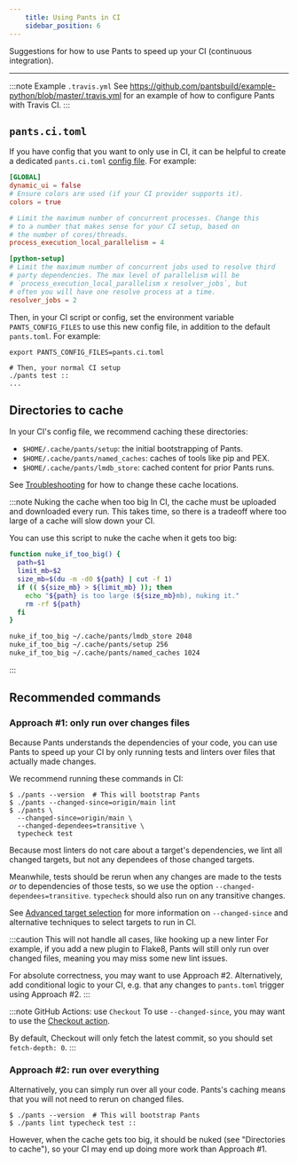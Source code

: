 ```yaml
---
    title: Using Pants in CI
    sidebar_position: 6
---
```


Suggestions for how to use Pants to speed up your CI (continuous integration).

---

:::note Example `.travis.yml`
See https://github.com/pantsbuild/example-python/blob/master/.travis.yml for an example of how to configure Pants with Travis CI.
:::

## `pants.ci.toml`

If you have config that you want to only use in CI, it can be helpful to create a dedicated `pants.ci.toml` [config file](./concepts/options.mdx). For example:

```toml title="pants.ci.toml"
[GLOBAL]
dynamic_ui = false
# Ensure colors are used (if your CI provider supports it).
colors = true

# Limit the maximum number of concurrent processes. Change this
# to a number that makes sense for your CI setup, based on
# the number of cores/threads.
process_execution_local_parallelism = 4

[python-setup]
# Limit the maximum number of concurrent jobs used to resolve third
# party dependencies. The max level of parallelism will be
# `process_execution_local_parallelism x resolver_jobs`, but
# often you will have one resolve process at a time.
resolver_jobs = 2
```

Then, in your CI script or config, set the environment variable `PANTS_CONFIG_FILES` to use this new config file, in addition to the default `pants.toml`. For example:

```shell title="ci.sh"
export PANTS_CONFIG_FILES=pants.ci.toml

# Then, your normal CI setup
./pants test ::
...
```

## Directories to cache

In your CI's config file, we recommend caching these directories:

- `$HOME/.cache/pants/setup`: the initial bootstrapping of Pants.
- `$HOME/.cache/pants/named_caches`: caches of tools like pip and PEX.
- `$HOME/.cache/pants/lmdb_store`: cached content for prior Pants runs.

See [Troubleshooting](./troubleshooting-common-issues/index.mdx#how-to-change-your-cache-directory) for how to change these cache locations.

:::note Nuking the cache when too big
In CI, the cache must be uploaded and downloaded every run. This takes time, so there is a tradeoff where too large of a cache will slow down your CI.

You can use this script to nuke the cache when it gets too big:

```bash
function nuke_if_too_big() {
  path=$1
  limit_mb=$2
  size_mb=$(du -m -d0 ${path} | cut -f 1)
  if (( ${size_mb} > ${limit_mb} )); then
    echo "${path} is too large (${size_mb}mb), nuking it."
    rm -rf ${path}
  fi
}

nuke_if_too_big ~/.cache/pants/lmdb_store 2048
nuke_if_too_big ~/.cache/pants/setup 256
nuke_if_too_big ~/.cache/pants/named_caches 1024
```

:::

## Recommended commands

### Approach #1: only run over changes files

Because Pants understands the dependencies of your code, you can use Pants to speed up your CI by only running tests and linters over files that actually made changes.

We recommend running these commands in CI:

```shell title="ci.sh"
$ ./pants --version  # This will bootstrap Pants
$ ./pants --changed-since=origin/main lint
$ ./pants \
  --changed-since=origin/main \
  --changed-dependees=transitive \
  typecheck test
```

Because most linters do not care about a target's dependencies, we lint all changed targets, but not any dependees of those changed targets.

Meanwhile, tests should be rerun when any changes are made to the tests _or_ to dependencies of those tests, so we use the option `--changed-dependees=transitive`. `typecheck` should also run on any transitive changes.

See [Advanced target selection](./advanced-target-selection.mdx) for more information on `--changed-since` and alternative techniques to select targets to run in CI.

:::caution This will not handle all cases, like hooking up a new linter
For example, if you add a new plugin to Flake8, Pants will still only run over changed files, meaning you may miss some new lint issues.

For absolute correctness, you may want to use Approach #2. Alternatively, add conditional logic to your CI, e.g. that any changes to `pants.toml` trigger using Approach #2.
:::

:::note GitHub Actions: use `Checkout`
To use `--changed-since`, you may want to use the [Checkout action](https://github.com/actions/checkout).

By default, Checkout will only fetch the latest commit, so you should set `fetch-depth: 0`.
:::

### Approach #2: run over everything

Alternatively, you can simply run over all your code. Pants's caching means that you will not need to rerun on changed files.

```shell title="ci.sh"
$ ./pants --version  # This will bootstrap Pants
$ ./pants lint typecheck test ::
```

However, when the cache gets too big, it should be nuked (see "Directories to cache"), so your CI may end up doing more work than Approach #1.
